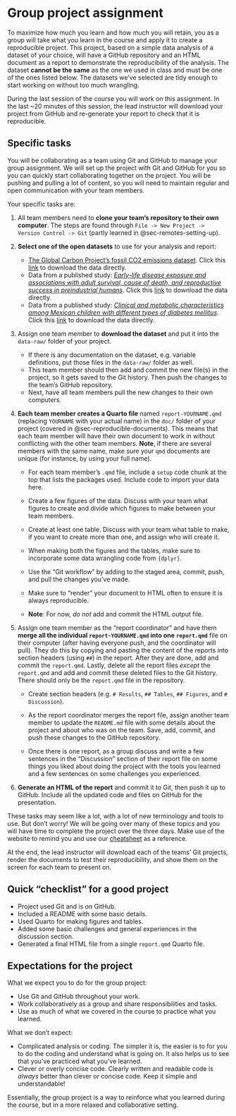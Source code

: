 # Group project assignment {#sec-assignment}

To maximize how much you learn and how much you will retain, you as a
group will take what you learn in the course and apply it to create a
reproducible project. This project, based on a simple data analysis of a
dataset of your choice, will have a GitHub repository and an HTML
document as a report to demonstrate the reproducibility of the analysis.
The dataset **cannot be the same** as the one we used in class and must
be one of the ones listed below. The datasets we've selected are tidy
enough to start working on without too much wrangling.

During the last session of the course you will work on this assignment.
In the last \~20 minutes of this session, the lead instructor will
download your project from GitHub and re-generate your report to check
that it is reproducible.

## Specific tasks

You will be collaborating as a team using Git and GitHub to manage your
group assignment. We will set up the project with Git and GitHub for you
so you can quickly start collaborating together on the project. You will
be pushing and pulling a lot of content, so you will need to maintain
regular and open communication with your team members.

Your specific tasks are:

1.  All team members need to **clone your team's repository to their own
    computer**. The steps are found through
    `File -> New Project -> Version Control -> Git` (partly learned in
    @sec-remotes-setting-up).

2.  **Select one of the open datasets** to use for your analysis and
    report:

    -   [The Global Carbon Project's fossil CO2 emissions
        dataset](https://zenodo.org/record/7215364). Click this
        [link](https://zenodo.org/record/7215364/files/GCB2022v27_MtCO2_flat.csv?download=1)
        to download the data directly.
    -   Data from a published study: [*Early-life disease exposure and
        associations with adult survival, cause of death, and
        reproductive success in preindustrial
        humans*](https://zenodo.org/record/4993147). Click this
        [link](https://zenodo.org/record/4993147/files/Hayward%20et%20al_Early%20disease%20and%20later%20fitness_DATA.csv?download=1)
        to download the data directly.
    -   Data from a published study: [*Clinical and metabolic
        characteristics among Mexican children with different types of
        diabetes mellitus*](https://zenodo.org/record/5008784). Click
        this
        [link](https://zenodo.org/record/5008784/files/Database_Mexican_children_with_different_types_of_DM.csv?download=1)
        to download the data directly.

3.  Assign one team member to **download the dataset** and put it into
    the `data-raw/` folder of your project.

    -   If there is any documentation on the dataset, e.g. variable
        definitions, put those files in the `data-raw/` folder as well.
    -   This team member should then add and commit the new file(s) in
        the project, so it gets saved to the Git history. Then push the
        changes to the team's GitHub repository.
    -   Next, have all team members pull the new changes to their own
        computers.

4.  **Each team member creates a Quarto file** named
    `report-YOURNAME.qmd` (replacing `YOURNAME` with your actual name)
    in the `doc/` folder of your project (covered in
    @sec-reproducible-documents). This means that each team member will
    have their own document to work in without conflicting with the
    other team members. **Note**, if there are several members with the
    same name, make sure your `qmd` documents are unique (for instance,
    by using your full name).

    -   For each team member's `.qmd` file, include a `setup` code chunk
        at the top that lists the packages used. Include code to import
        your data here.

    -   Create a few figures of the data. Discuss with your team what
        figures to create and divide which figures to make between your
        team members.

    -   Create at least one table. Discuss with your team what table to
        make, if you want to create more than one, and assign who will
        create it.

    -   When making both the figures and the tables, make sure to
        incorporate some data wrangling code from `{dplyr}`.

    -   Use the "Git workflow" by adding to the staged area, commit,
        push, and pull the changes you've made.

    -   Make sure to "render" your document to HTML often to ensure it
        is always reproducible.

    -   **Note**: For now, *do not* add and commit the HTML output file.

5.  Assign one team member as the "report coordinator" and have them
    **merge all the individual `report-YOURNAME.qmd` into one
    `report.qmd`** file on their computer (after having everyone push,
    and the coordinator will pull). They do this by copying and pasting
    the content of the reports into section headers (using `##`) in the
    report. After they are done, add and commit the `report.qmd`.
    Lastly, delete all the report files *except* the `report.qmd` and
    add and commit these deleted files to the Git history. There should
    only be the `report.qmd` file in the repository.

    -   Create section headers (e.g. `# Results`, `## Tables`,
        `## Figures`, and `# Discussion`).

    -   As the report coordinator merges the report file, assign another
        team member to update the `README.md` file with some details
        about the project and about who was on the team. Save, add,
        commit, and push these changes to the GitHub repository.

    -   Once there is one report, as a group discuss and write a few
        sentences in the "Discussion" section of their report file on
        some things you liked about doing the project with the tools you
        learned and a few sentences on some challenges you experienced.

6.  **Generate an HTML of the report** and commit it to Git, then push
    it up to GitHub. Include all the updated code and files on GitHub
    for the presentation.

These tasks may seem like a lot, with a lot of new terminology and tools
to use. But don't worry! We will be going over many of these topics and
you will have time to complete the project over the three days. Make use
of the website to remind you and use our
[cheatsheet](../includes/cheatsheet.pdf) as a reference.

At the end, the lead instructor will download each of the teams' Git
projects, render the documents to test their reproducibility, and show
them on the screen for each team to present on.

## Quick "checklist" for a good project

-   Project used Git and is on GitHub.
-   Included a README with some basic details.
-   Used Quarto for making figures and tables.
-   Added some basic challenges and general experiences in the
    discussion section.
-   Generated a final HTML file from a single `report.qmd` Quarto file.

## Expectations for the project

What we expect you to do for the group project:

-   Use Git and GitHub throughout your work.
-   Work collaboratively as a group and share responsibilities and
    tasks.
-   Use as much of what we covered in the course to practice what you
    learned.

What we don't expect:

-   Complicated analysis or coding. The simpler it is, the easier is to
    for you to do the coding and understand what is going on. It also
    helps us to see that you've practiced what you've learned.
-   Clever or overly concise code. Clearly written and readable code is
    *always* better than clever or concise code. Keep it simple and
    understandable!

Essentially, the group project is a way to reinforce what you learned
during the course, but in a more relaxed and collaborative setting.
